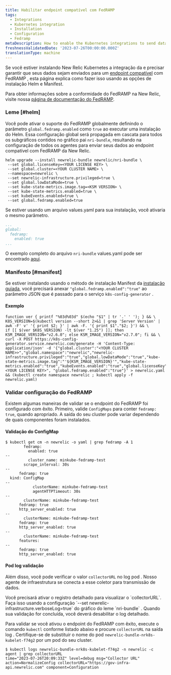 ```yaml
---
title: Habilitar endpoint compatível com FedRAMP
tags:
  - Integrations
  - Kubernetes integration
  - Installation
  - Configuration
  - Fedramp
metaDescription: How to enable the Kubernetes integrations to send data to the New Relic FedRamp-compliant endpoints.
freshnessValidatedDate: '2023-07-26T00:00:00.000Z'
translationType: machine
---
```


Se você estiver instalando New Relic Kubernetes a integração da e precisar garantir que seus dados sejam enviados para um [endpoint compatível](/docs/security/security-privacy/compliance/fedramp-compliant-endpoints/) com FedRAMP , esta página explica como fazer isso usando as opções de instalação Helm e Manifest.

Para obter informações sobre a conformidade do FedRAMP na New Relic, visite nossa [página de documentação do FedRAMP](/docs/security/security-privacy/compliance/certificates-standards-regulations/fedramp/).

### Leme [#helm]

Você pode ativar o suporte do FedRAMP globalmente definindo o parâmetro `global.fedramp.enabled` como `true` ao executar uma instalação do Helm. Essa configuração global será propagada em cascata para todos os subgráficos contidos no gráfico pai `nri-bundle`, resultando na configuração de todos os agentes para enviar seus dados ao endpoint compatível com FedRAMP da New Relic.

```shell
helm upgrade --install newrelic-bundle newrelic/nri-bundle \
 --set global.licenseKey=<YOUR LICENSE KEY> \
 --set global.cluster=<YOUR CLUSTER NAME> \
 --namespace=newrelic \
 --set newrelic-infrastructure.privileged=true \
 --set global.lowDataMode=true \
 --set kube-state-metrics.image.tag=<KSM VERSION> \
 --set kube-state-metrics.enabled=true \
 --set kubeEvents.enabled=true \
 --set global.fedramp.enabled=true
```

Se estiver usando um arquivo values.yaml para sua instalação, você ativaria o mesmo parâmetro.

```yaml
...
global:
  fedramp:
    enabled: true
...
```

O exemplo completo do arquivo `nri-bundle` values.yaml pode ser encontrado [aqui](https://github.com/newrelic/helm-charts/blob/master/charts/nri-bundle/values.yaml).

### Manifesto [#manifest]

Se estiver instalando usando o método de instalação Manifest da [instalação guiada](https://one.newrelic.com/nr1-core?account=2498654&state=d1aae74b-0ad6-b0f3-093d-cc89ecf89234), você precisará anexar `"global.fedramp.enabled":"true"` ao parâmetro JSON que é passado para o serviço `k8s-config-generator` .

#### Exemplo

```shell
function ver { printf "%03d%03d" $(echo "$1" | tr '.' ' '); } && \
K8S_VERSION=$(kubectl version --short 2>&1 | grep 'Server Version' | awk -F' v' '{ print $2; }' | awk -F. '{ print $1"."$2; }') && \
if [[ $(ver $K8S_VERSION) -lt $(ver "1.25") ]]; then KSM_IMAGE_VERSION="v2.6.0"; else KSM_IMAGE_VERSION="v2.7.0"; fi && \
curl -X POST https://k8s-config-generator.service.newrelic.com/generate -H 'Content-Type: application/json' -d '{"global.cluster":"<YOUR CLUSTER NAME>>","global.namespace":"newrelic","newrelic-infrastructure.privileged":"true","global.lowDataMode":"true","kube-state-metrics.image.tag":"'${KSM_IMAGE_VERSION}'","kube-state-metrics.enabled":"true","kubeEvents.enabled":"true","global.licenseKey":"<YOUR LICENSE KEY>", "global.fedramp.enabled":"true"}' > newrelic.yaml && (kubectl create namespace newrelic ; kubectl apply -f newrelic.yaml)
```

### Validar configuração do FedRAMP

Existem algumas maneiras de validar se o endpoint do FedRAMP foi configurado com êxito. Primeiro, valide `ConfigMaps` para conter `fedramp: true`, quando apropriado. A saída do seu cluster pode variar dependendo de quais componentes foram instalados.

#### Validação do ConfigMap

```
$ kubectl get cm -n newrelic -o yaml | grep fedramp -A 1
        fedramp:
          enabled: true
--
          cluster_name: minkube-fedramp-test
        scrape_interval: 30s
--
      fedramp: true
  kind: ConfigMap
--
            clusterName: minkube-fedramp-test
            agentHTTPTimeout: 30s
--
        clusterName: minkube-fedramp-test
      fedramp: true
      http_server_enabled: true
--
        clusterName: minkube-fedramp-test
      fedramp: true
      http_server_enabled: true
--
        clusterName: minkube-fedramp-test
      features:
--
      fedramp: true
      http_server_enabled: true
```

#### Pod log validação

Além disso, você pode verificar o valor `collectorURL` no log pod . Nosso agente de infraestrutura se conecta a esse coletor para transmissão de dados.

<Callout title="Registro VERBOSE NECESSÁRIO">
  Você precisará ativar o registro detalhado para visualizar o `collectorURL`. Faça isso usando a configuração `--set newrelic-infrastructure.verboseLog=true` do gráfico do leme `nri-bundle` . Quando sua validação for concluída, você deverá desabilitar o log detalhado.
</Callout>

Para validar se você ativou o endpoint do FedRAMP com êxito, execute o comando `kubectl` conforme listado abaixo e procure `collectorURL` na saída log . Certifique-se de substituir o nome do pod `newrelic-bundle-nrk8s-kubelet-f74g2` por um pod do seu cluster.

```
$ kubectl logs newrelic-bundle-nrk8s-kubelet-f74g2 -n newrelic -c agent | grep collectorURL
time="2023-07-26T20:09:33Z" level=debug msg="Collector URL" action=NormalizeConfig collectorURL="https://gov-infra-api.newrelic.com" component=Configuration
```